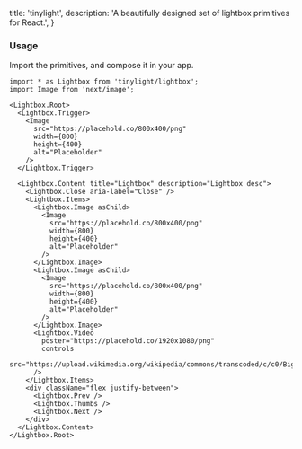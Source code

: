   title: 'tinylight',
  description: 'A beautifully designed set of lightbox primitives for React.',
}


<Hero />
<Installation />

### Usage

Import the primitives, and compose it in your app.

```tsx
import * as Lightbox from 'tinylight/lightbox';
import Image from 'next/image';

<Lightbox.Root>
  <Lightbox.Trigger>
    <Image
      src="https://placehold.co/800x400/png"
      width={800}
      height={400}
      alt="Placeholder"
    />
  </Lightbox.Trigger>

  <Lightbox.Content title="Lightbox" description="Lightbox desc">
    <Lightbox.Close aria-label="Close" />
    <Lightbox.Items>
      <Lightbox.Image asChild>
        <Image
          src="https://placehold.co/800x400/png"
          width={800}
          height={400}
          alt="Placeholder"
        />
      </Lightbox.Image>
      <Lightbox.Image asChild>
        <Image
          src="https://placehold.co/800x400/png"
          width={800}
          height={400}
          alt="Placeholder"
        />
      </Lightbox.Image>
      <Lightbox.Video
        poster="https://placehold.co/1920x1080/png"
        controls
        src="https://upload.wikimedia.org/wikipedia/commons/transcoded/c/c0/Big_Buck_Bunny_4K.webm/Big_Buck_Bunny_4K.webm.1080p.vp9.webm"
      />
    </Lightbox.Items>
    <div className="flex justify-between">
      <Lightbox.Prev />
      <Lightbox.Thumbs />
      <Lightbox.Next />
    </div>
  </Lightbox.Content>
</Lightbox.Root>
```